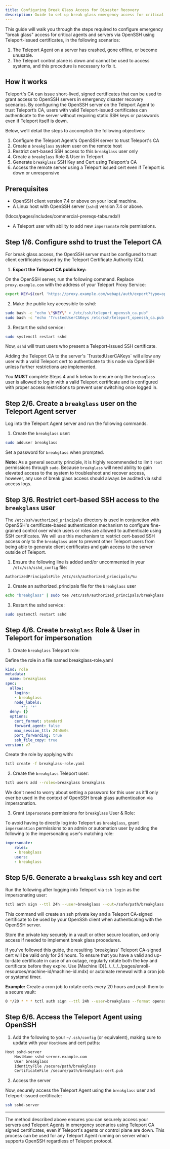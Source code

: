 ```yaml
---
title: Configuring Break Glass Access for Disaster Recovery
description: Guide to set up break glass emergency access for critical systems if Teleport becomes unavailable.
---
```


This guide will walk you through the steps required to configure emergency "break glass" access for critical agents and servers via OpenSSH using Teleport-issued certificates, in the following scenarios:

1. The Teleport Agent on a server has crashed, gone offline, or become unusable.
2. The Teleport control plane is down and cannot be used to access systems, and this procedure is necessary to fix it.

## How it works

Teleport's CA can issue short-lived, signed certificates that can be used to grant access to OpenSSH servers in emergency disaster recovery scenarios. By configuring the OpenSSH server on the Teleport Agent to trust Teleport’s CA, users with valid Teleport-issued certificates can authenticate to the server without requiring static SSH keys or passwords even if Teleport itself is down.

Below, we’ll detail the steps to accomplish the following objectives:

1. Configure the Teleport Agent's OpenSSH server to trust Teleport's CA
2. Create a `breakglass` system user on the remote host
3. Restrict cert-based SSH access to this `breakglass` user only
4. Create a `breakglass` Role & User in Teleport
5. Generate `breakglass` SSH Key and Cert using Teleport's CA
6. Access the remote server using a Teleport issued cert even if Teleport is down or unresponsive

## Prerequisites

- OpenSSH client version 7.4 or above on your local machine.
- A Linux host with OpenSSH server (`sshd`) version 7.4 or above.

(!docs/pages/includes/commercial-prereqs-tabs.mdx!)
- A Teleport user with ability to add new `impersonate` role permissions.

## Step 1/6. Configure sshd to trust the Teleport CA

For break glass access, the OpenSSH server must be configured to trust client certificates issued by the Teleport Certificate Authority (CA).

1. **Export the Teleport CA public key:**

On the OpenSSH server, run the following command. Replace `proxy.example.com` with the address of your Teleport Proxy Service:

```bash
export KEY=$(curl 'https://proxy.example.com/webapi/auth/export?type=openssh' | sed "s/cert-authority\ //")
```

2. Make the public key accessible to sshd:

```bash
sudo bash -c "echo \"$KEY\" > /etc/ssh/teleport_openssh_ca.pub"
sudo bash -c "echo 'TrustedUserCAKeys /etc/ssh/teleport_openssh_ca.pub' >> /etc/ssh/sshd_config"
```

3. Restart the sshd service:

```bash
sudo systemctl restart sshd
```

Now, `sshd` will trust users who present a Teleport-issued SSH certificate.

<Admonition title="Critical Security Warning" type="warning">
 Adding the Teleport CA to the server's `TrustedUserCAKeys` will allow any user with a valid Teleport cert to authenticate to this node via OpenSSH unless further restrictions are implemented.  
 
 You **MUST** complete Steps 4 and 5 below to ensure only the `brekaglass` user is allowed to log in with a valid Teleport certificate and is configured with proper access restrictions to prevent user switching once logged in. 
</Admonition>

## Step 2/6. Create a `breakglass` user on the Teleport Agent server

Log into the Teleport Agent server and run the following commands.

1. Create the `breakglass` user:

```bash
sudo adduser breakglass
```

Set a password for `breakglass` when prompted.

**Note:** As a general security principle, it is highly recommended to limit `root` permissions through `sudo`. Because `breakglass` will need ability to gain elevated access to the system to troubleshoot and recover access, however, any use of break glass access should always be audited via sshd access logs. 

## Step 3/6. Restrict cert-based SSH access to the `breakglass` user

The `/etc/ssh/authorized_principals` directory is used in conjunction with OpenSSH's certificate-based authentication mechanism to configure fine-grained control over which users or roles are allowed to authenticate using SSH certificates.
We will use this mechanism to restrict cert-based SSH access only to the `breakglass` user to prevent other Teleport users from being able to generate client certificates and gain access to the server outside of Teleport.

1. Ensure the following line is added and/or uncommented in your `/etc/ssh/sshd_config` file:

```
AuthorizedPrincipalsFile /etc/ssh/authorized_principals/%u
```

2. Create an authorized_principals file for the `breakglass` user 

```bash
echo "breakglass" | sudo tee /etc/ssh/authorized_principals/breakglass
```

3. Restart the sshd service:

```bash
sudo systemctl restart sshd
```

## Step 4/6. Create `breakglass` Role & User in Teleport for impersonation

1. Create `breakglass` Teleport role:

Define the role in a file named breakglass-role.yaml

```yaml
kind: role
metadata:
  name: breakglass
spec:
  allow:
    logins:
    - breakglass
    node_labels:
      '*': '*'
  deny: {}
  options:
    cert_format: standard
    forward_agent: false
    max_session_ttl: 24h0m0s
    port_forwarding: true
    ssh_file_copy: true
version: v7
```

Create the role by applying with:

```bash
tctl create -f breakglass-role.yaml
```

2. Create the `breakglass` Teleport user:

```bash
tctl users add --roles=breakglass breakglass
```

We don't need to worry about setting a password for this user as it'll only ever be used in the context of OpenSSH break glass authentication via impersonation.

3. Grant `impersonate` permissions for `breakglass` User & Role:

To avoid having to directly log into Teleport as `breakglass`, grant `impersonation` permissions to an admin or automation user by adding the following to the impersonating user's matching role:

```yaml
impersonate:
    roles:
    - breakglass
    users:
    - breakglass
```

## Step 5/6. Generate a `breakglass` ssh key and cert

Run the following after logging into Teleport via `tsh login` as the impersonating user:

```bash
tctl auth sign --ttl 24h --user=breakglass --out=/safe/path/breakglass --format openssh
```

This command will create an ssh private key and a Teleport CA-signed certificate to be used by your OpenSSh client when authenticating with the OpenSSH server.

Store the private key securely in a vault or other secure location, and only access if needed to implement break glass procedures. 

<Admonition type="tip">
If you've followed this guide, the resulting `breakglass` Teleport CA-signed cert will be valid only for 24 hours. To ensure that you have a valid and up-to-date certificate in case of an outage, regularly rotate both the key and certificate before they expire. Use [Machine ID](../../../../pages/enroll-resources/machine-id/machine-id.mdx) or automate renewal with a cron job or systemd timer.

**Example:** Create a cron job to rotate certs every 20 hours and push them to a secure vault: 

```bash
0 */20 * * * tctl auth sign --ttl 24h --user=breakglass --format openssh | vault kv put secret/breakglass breakglass=- >> /var/log/vault-cron.log 2>&1
```
</Admonition>


## Step 6/6. Access the Teleport Agent using OpenSSH

1. Add the following to your `~/.ssh/config` (or equivalent), making sure to update with your `HostName` and cert paths:

```bash
Host sshd-server
    HostName sshd-server.example.com
    User breakglass
    IdentityFile /secure/path/breakglass
    CertificateFile /secure/path/breakglass-cert.pub
```

2. Access the server

Now, securely access the Teleport Agent using the `breakglass` user and Teleport-issued certificate:

```bash
ssh sshd-server
```

---

The method described above ensures you can securely access your servers and Teleport Agents in emergency scenarios using Teleport CA signed certificates, even if Teleport's agents or control plane are down. This process can be used for any Teleport Agent running on server which supports OpenSSH regardless of Teleport protocol. 